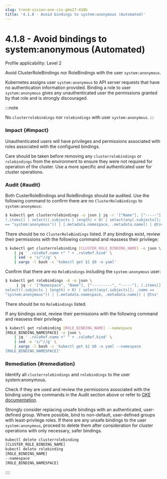 ```yaml
---
slug: trend-vision-one-cis-gke17-418b
title: '4.1.8 - Avoid bindings to system:anonymous (Automated)'
---
```

# 4.1.8 - Avoid bindings to system:anonymous (Automated)

Profile applicability: Level 2

Avoid ClusterRoleBindings nor RoleBindings with the user `system:anonymous`.

Kubernetes assigns user `system:anonymous` to API server requests that have no authentication information provided. Binding a role to user` system:anonymous` gives any unauthenticated user the permissions granted by that role and is strongly discouraged.

:::note

No `clusterrolebindings` nor `rolebindings` with user `system:anonymous`.
:::

### Impact {#impact}

Unauthenticated users will have privileges and permissions associated with roles associated with the configured bindings.

Care should be taken before removing any `clusterrolebindings` or `rolebindings` from the environment to ensure they were not required for operation of the cluster. Use a more specific and authenticated user for cluster operations.

### Audit {#audit}

Both CusterRoleBindings and RoleBindings should be audited. Use the following command to confirm there are no `ClusterRoleBindings` to` system:anonymous`:

```bash
$ kubectl get clusterrolebindings -o json | jq -r '["Name"], ["-----"],
(.items[] | select((.subjects | length) > 0) | select(any(.subjects[]; .name
== "system:anonymous")) | [.metadata.namespace, .metadata.name]) | @tsv'
```

There should be no `ClusterRoleBindings` listed. If any bindings exist, review their permissions with the following command and reassess their privilege:

```bash
$ kubectl get clusterrolebinding [CLUSTER_ROLE_BINDING_NAME] -o json \
    | jq ' .roleRef.name +" " + .roleRef.kind' \
    | sed -e 's/"//g' \
    | xargs -l bash -c 'kubectl get $1 $0 -o yaml'
```

Confirm that there are no `RoleBindings` including the `system:anonymous` user:

```bash
$ kubectl get rolebindings -A -o json \
     | jq -r '["Namespace", "Name"], ["---------", "-----"], (.items[] |
select((.subjects | length) > 0) | select(any(.subjects[]; .name ==
"system:anonymous")) | [.metadata.namespace, .metadata.name]) | @tsv'
```

There should be no `RoleBindings` listed.

If any bindings exist, review their permissions with the following command and reassess their privilege.

```bash
$ kubectl get rolebinding [ROLE_BINDING_NAME] --namespace
[ROLE_BINDING_NAMESPACE] -o json \
    | jq ' .roleRef.name +" " + .roleRef.kind' \
    | sed -e 's/"//g' \
    | xargs -l bash -c 'kubectl get $1 $0 -o yaml --namespace
[ROLE_BINDING_NAMESPACE]'
```

### Remediation {#remediation}

Identify all `clusterrolebindings` and `rolebindings` to the user system:anonymous.

Check if they are used and review the permissions associated with the binding using the commands in the Audit section above or refer to [GKE documentation](https://cloud.google.com/kubernetes-engine/docs/best-practices/rbac).

Strongly consider replacing unsafe bindings with an authenticated, user-defined group. Where possible, bind to non-default, user-defined groups with least-privilege roles. If there are any unsafe bindings to the user `system:anonymous`, proceed to delete them after consideration for cluster operations with only necessary, safer bindings.

```bash
kubectl delete clusterrolebinding
[CLUSTER_ROLE_BINDING_NAME]
kubectl delete rolebinding
[ROLE_BINDING_NAME]
--namespace
[ROLE_BINDING_NAMESPACE]
```
::::
